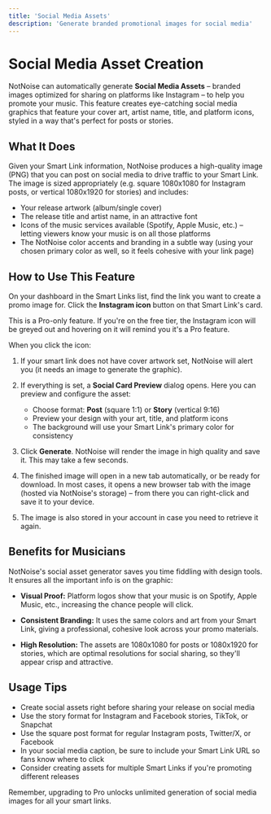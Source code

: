 ```yaml
---
title: 'Social Media Assets'
description: 'Generate branded promotional images for social media'
---
```


# Social Media Asset Creation

NotNoise can automatically generate **Social Media Assets** – branded images optimized for sharing on platforms like Instagram – to help you promote your music. This feature creates eye-catching social media graphics that feature your cover art, artist name, title, and platform icons, styled in a way that's perfect for posts or stories.

## What It Does

Given your Smart Link information, NotNoise produces a high-quality image (PNG) that you can post on social media to drive traffic to your Smart Link. The image is sized appropriately (e.g. square 1080x1080 for Instagram posts, or vertical 1080x1920 for stories) and includes:

- Your release artwork (album/single cover)
- The release title and artist name, in an attractive font
- Icons of the music services available (Spotify, Apple Music, etc.) – letting viewers know your music is on all those platforms
- The NotNoise color accents and branding in a subtle way (using your chosen primary color as well, so it feels cohesive with your link page)

## How to Use This Feature

On your dashboard in the Smart Links list, find the link you want to create a promo image for. Click the **Instagram icon** button on that Smart Link's card.

<Note>
  This is a Pro-only feature. If you're on the free tier, the Instagram icon will be greyed out and hovering on it will remind you it's a Pro feature.
</Note>

When you click the icon:

1. If your smart link does not have cover artwork set, NotNoise will alert you (it needs an image to generate the graphic).

2. If everything is set, a **Social Card Preview** dialog opens. Here you can preview and configure the asset:
   - Choose format: **Post** (square 1:1) or **Story** (vertical 9:16)
   - Preview your design with your art, title, and platform icons
   - The background will use your Smart Link's primary color for consistency

3. Click **Generate**. NotNoise will render the image in high quality and save it. This may take a few seconds.

4. The finished image will open in a new tab automatically, or be ready for download. In most cases, it opens a new browser tab with the image (hosted via NotNoise's storage) – from there you can right-click and save it to your device.

5. The image is also stored in your account in case you need to retrieve it again.

## Benefits for Musicians

NotNoise's social asset generator saves you time fiddling with design tools. It ensures all the important info is on the graphic:

- **Visual Proof:** Platform logos show that your music is on Spotify, Apple Music, etc., increasing the chance people will click.

- **Consistent Branding:** It uses the same colors and art from your Smart Link, giving a professional, cohesive look across your promo materials.

- **High Resolution:** The assets are 1080x1080 for posts or 1080x1920 for stories, which are optimal resolutions for social sharing, so they'll appear crisp and attractive.

## Usage Tips

- Create social assets right before sharing your release on social media
- Use the story format for Instagram and Facebook stories, TikTok, or Snapchat
- Use the square post format for regular Instagram posts, Twitter/X, or Facebook
- In your social media caption, be sure to include your Smart Link URL so fans know where to click
- Consider creating assets for multiple Smart Links if you're promoting different releases

Remember, upgrading to Pro unlocks unlimited generation of social media images for all your smart links.
